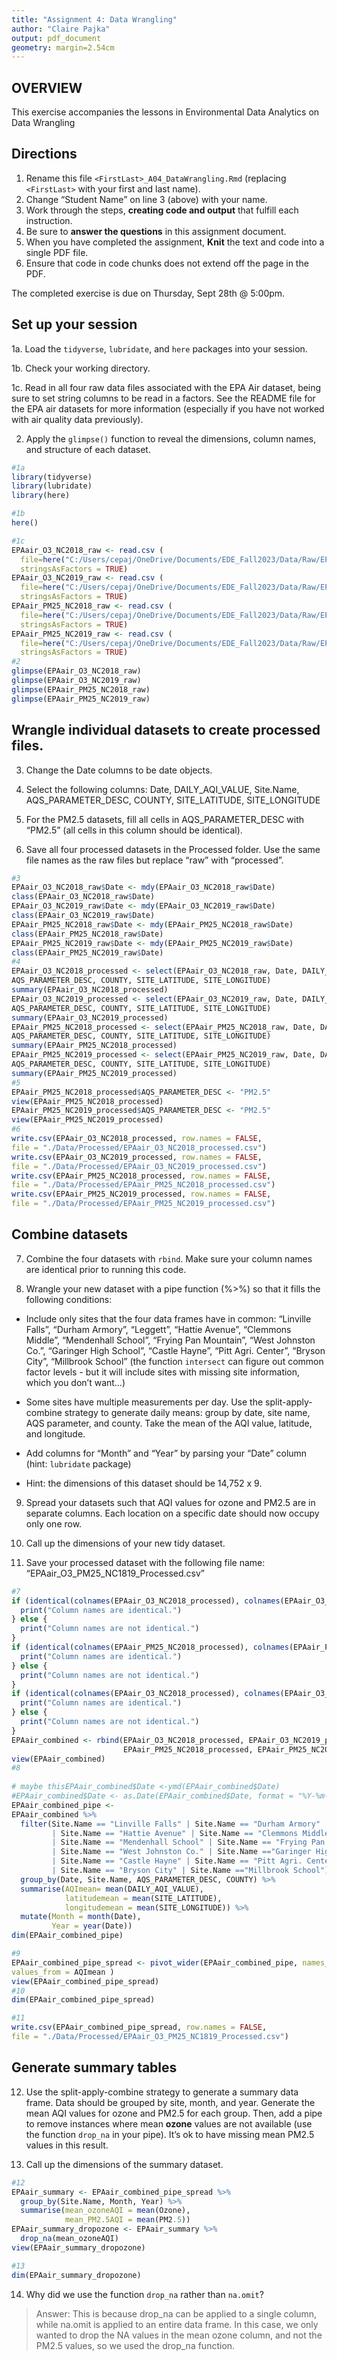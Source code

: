 ```yaml
---
title: "Assignment 4: Data Wrangling"
author: "Claire Pajka"
output: pdf_document
geometry: margin=2.54cm
---
```


## OVERVIEW

This exercise accompanies the lessons in Environmental Data Analytics on Data Wrangling 

## Directions

1. Rename this file `<FirstLast>_A04_DataWrangling.Rmd` (replacing `<FirstLast>` with your first and last name).
2. Change "Student Name" on line 3 (above) with your name.
3. Work through the steps, **creating code and output** that fulfill each instruction.
4. Be sure to **answer the questions** in this assignment document.
5. When you have completed the assignment, **Knit** the text and code into a single PDF file.
6. Ensure that code in code chunks does not extend off the page in the PDF.

The completed exercise is due on Thursday, Sept 28th @ 5:00pm.

## Set up your session 

1a. Load the `tidyverse`,  `lubridate`, and `here` packages into your session.

1b. Check your working directory.

1c. Read in all four raw data files associated with the EPA Air dataset, being sure to set string columns to be read in a factors. See the README file for the EPA air datasets for more information (especially if you have not worked with air quality data previously). 

2. Apply the `glimpse()` function to reveal the dimensions, column names, and structure of each dataset. 

```r
#1a 
library(tidyverse)
library(lubridate)
library(here)

#1b 
here()

#1c 
EPAair_O3_NC2018_raw <- read.csv (
  file=here("C:/Users/cepaj/OneDrive/Documents/EDE_Fall2023/Data/Raw/EPAair_O3_NC2018_raw.csv"), 
  stringsAsFactors = TRUE)
EPAair_O3_NC2019_raw <- read.csv (
  file=here("C:/Users/cepaj/OneDrive/Documents/EDE_Fall2023/Data/Raw/EPAair_O3_NC2019_raw.csv"), 
  stringsAsFactors = TRUE)
EPAair_PM25_NC2018_raw <- read.csv (
  file=here("C:/Users/cepaj/OneDrive/Documents/EDE_Fall2023/Data/Raw/EPAair_PM25_NC2018_raw.csv"), 
  stringsAsFactors = TRUE)
EPAair_PM25_NC2019_raw <- read.csv (
  file=here("C:/Users/cepaj/OneDrive/Documents/EDE_Fall2023/Data/Raw/EPAair_PM25_NC2019_raw.csv"), 
  stringsAsFactors = TRUE)
#2 
glimpse(EPAair_O3_NC2018_raw)
glimpse(EPAair_O3_NC2019_raw)
glimpse(EPAair_PM25_NC2018_raw)
glimpse(EPAair_PM25_NC2019_raw)
```


## Wrangle individual datasets to create processed files.

3. Change the Date columns to be date objects.

4. Select the following columns: Date, DAILY_AQI_VALUE, Site.Name, AQS_PARAMETER_DESC, COUNTY, SITE_LATITUDE, SITE_LONGITUDE

5. For the PM2.5 datasets, fill all cells in AQS_PARAMETER_DESC with "PM2.5" (all cells in this column should be identical).

6. Save all four processed datasets in the Processed folder. Use the same file names as the raw files but replace "raw" with "processed".

```r
#3
EPAair_O3_NC2018_raw$Date <- mdy(EPAair_O3_NC2018_raw$Date)
class(EPAair_O3_NC2018_raw$Date)
EPAair_O3_NC2019_raw$Date <- mdy(EPAair_O3_NC2019_raw$Date)
class(EPAair_O3_NC2019_raw$Date)
EPAair_PM25_NC2018_raw$Date <- mdy(EPAair_PM25_NC2018_raw$Date)
class(EPAair_PM25_NC2018_raw$Date)
EPAair_PM25_NC2019_raw$Date <- mdy(EPAair_PM25_NC2019_raw$Date)
class(EPAair_PM25_NC2019_raw$Date)
#4
EPAair_O3_NC2018_processed <- select(EPAair_O3_NC2018_raw, Date, DAILY_AQI_VALUE, Site.Name,  
AQS_PARAMETER_DESC, COUNTY, SITE_LATITUDE, SITE_LONGITUDE)
summary(EPAair_O3_NC2018_processed)
EPAair_O3_NC2019_processed <- select(EPAair_O3_NC2019_raw, Date, DAILY_AQI_VALUE, Site.Name,  
AQS_PARAMETER_DESC, COUNTY, SITE_LATITUDE, SITE_LONGITUDE)
summary(EPAair_O3_NC2019_processed)
EPAair_PM25_NC2018_processed <- select(EPAair_PM25_NC2018_raw, Date, DAILY_AQI_VALUE, Site.Name,  
AQS_PARAMETER_DESC, COUNTY, SITE_LATITUDE, SITE_LONGITUDE)
summary(EPAair_PM25_NC2018_processed)
EPAair_PM25_NC2019_processed <- select(EPAair_PM25_NC2019_raw, Date, DAILY_AQI_VALUE, Site.Name,  
AQS_PARAMETER_DESC, COUNTY, SITE_LATITUDE, SITE_LONGITUDE)
summary(EPAair_PM25_NC2019_processed)
#5
EPAair_PM25_NC2018_processed$AQS_PARAMETER_DESC <- "PM2.5"
view(EPAair_PM25_NC2018_processed)
EPAair_PM25_NC2019_processed$AQS_PARAMETER_DESC <- "PM2.5"
view(EPAair_PM25_NC2019_processed)
#6
write.csv(EPAair_O3_NC2018_processed, row.names = FALSE,  
file = "./Data/Processed/EPAair_O3_NC2018_processed.csv")
write.csv(EPAair_O3_NC2019_processed, row.names = FALSE,  
file = "./Data/Processed/EPAair_O3_NC2019_processed.csv")
write.csv(EPAair_PM25_NC2018_processed, row.names = FALSE,  
file = "./Data/Processed/EPAair_PM25_NC2018_processed.csv")
write.csv(EPAair_PM25_NC2019_processed, row.names = FALSE,   
file = "./Data/Processed/EPAair_PM25_NC2019_processed.csv")
```


## Combine datasets

7. Combine the four datasets with `rbind`. Make sure your column names are identical prior to running this code.

8. Wrangle your new dataset with a pipe function (%>%) so that it fills the following conditions: 

  * Include only sites that the four data frames have in common: "Linville Falls", "Durham Armory", "Leggett", "Hattie Avenue", "Clemmons Middle", "Mendenhall School", "Frying Pan Mountain", "West Johnston Co.", "Garinger High School", "Castle Hayne", "Pitt Agri. Center", "Bryson City", "Millbrook School" (the function `intersect` can figure out common factor levels - but it will include sites with missing site information, which you don't want...) 

  * Some sites have multiple measurements per day. Use the split-apply-combine strategy to generate daily means: group by date, site name, AQS parameter, and county. Take the mean of the AQI value, latitude, and longitude.
  
  * Add columns for "Month" and "Year" by parsing your "Date" column (hint: `lubridate` package)
  
  * Hint: the dimensions of this dataset should be 14,752 x 9.

9. Spread your datasets such that AQI values for ozone and PM2.5 are in separate columns. Each location on a specific date should now occupy only one row.

10. Call up the dimensions of your new tidy dataset.

11. Save your processed dataset with the following file name: "EPAair_O3_PM25_NC1819_Processed.csv"

```r
#7 
if (identical(colnames(EPAair_O3_NC2018_processed), colnames(EPAair_O3_NC2019_processed))) {
  print("Column names are identical.")
} else {
  print("Column names are not identical.")
}
if (identical(colnames(EPAair_PM25_NC2018_processed), colnames(EPAair_PM25_NC2019_processed))) {
  print("Column names are identical.")
} else {
  print("Column names are not identical.")
}
if (identical(colnames(EPAair_O3_NC2018_processed), colnames(EPAair_O3_NC2019_processed))) {
  print("Column names are identical.")
} else {
  print("Column names are not identical.")
}
EPAair_combined <- rbind(EPAair_O3_NC2018_processed, EPAair_O3_NC2019_processed,  
                         EPAair_PM25_NC2018_processed, EPAair_PM25_NC2019_processed)
view(EPAair_combined)
#8 
 
# maybe thisEPAair_combined$Date <-ymd(EPAair_combined$Date)
#EPAair_combined$Date <- as.Date(EPAair_combined$Date, format = "%Y-%m-%d")
EPAair_combined_pipe <-
EPAair_combined %>%
  filter(Site.Name == "Linville Falls" | Site.Name == "Durham Armory" | Site.Name =="Leggett"  
         | Site.Name == "Hattie Avenue" | Site.Name == "Clemmons Middle"  
         | Site.Name == "Mendenhall School" | Site.Name == "Frying Pan Mountain"  
         | Site.Name == "West Johnston Co." | Site.Name =="Garinger High School"  
         | Site.Name == "Castle Hayne" | Site.Name == "Pitt Agri. Center"  
         | Site.Name == "Bryson City" | Site.Name =="Millbrook School") %>%
  group_by(Date, Site.Name, AQS_PARAMETER_DESC, COUNTY) %>% 
  summarise(AQImean= mean(DAILY_AQI_VALUE),
            latitudemean = mean(SITE_LATITUDE),
            longitudemean = mean(SITE_LONGITUDE)) %>%
  mutate(Month = month(Date),
         Year = year(Date))
dim(EPAair_combined_pipe)

#9
EPAair_combined_pipe_spread <- pivot_wider(EPAair_combined_pipe, names_from = AQS_PARAMETER_DESC,  
values_from = AQImean )
view(EPAair_combined_pipe_spread)
#10
dim(EPAair_combined_pipe_spread)

#11
write.csv(EPAair_combined_pipe_spread, row.names = FALSE,  
file = "./Data/Processed/EPAair_O3_PM25_NC1819_Processed.csv")

```


## Generate summary tables

12. Use the split-apply-combine strategy to generate a summary data frame. Data should be grouped by site, month, and year. Generate the mean AQI values for ozone and PM2.5 for each group. Then, add a pipe to remove instances where mean **ozone** values are not available (use the function `drop_na` in your pipe). It's ok to have missing mean PM2.5 values in this result. 

13. Call up the dimensions of the summary dataset.

```r

#12
EPAair_summary <- EPAair_combined_pipe_spread %>%
  group_by(Site.Name, Month, Year) %>%
  summarise(mean_ozoneAQI = mean(Ozone),
            mean_PM2.5AQI = mean(PM2.5)) 
EPAair_summary_dropozone <- EPAair_summary %>%
  drop_na(mean_ozoneAQI)
view(EPAair_summary_dropozone)

#13
dim(EPAair_summary_dropozone)

```

14. Why did we use the function `drop_na` rather than `na.omit`?

> Answer: This is because drop_na can be applied to a single column, while na.omit is applied to an entire data frame. In this case, we only wanted to drop the NA values in the mean ozone column, and not the PM2.5 values, so we used the drop_na function.
